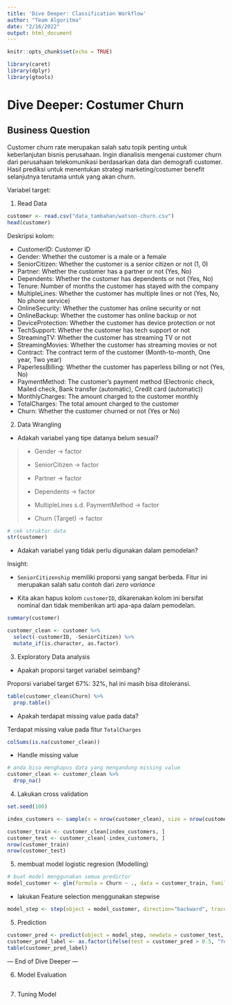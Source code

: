 ```yaml
---
title: 'Dive Deeper: Classification Workflow'
author: "Team Algoritma"
date: "2/16/2022"
output: html_document
---
```


```r
knitr::opts_chunk$set(echo = TRUE)
```

```r
library(caret)
library(dplyr)
library(gtools)
```

# Dive Deeper: Costumer Churn

## Business Question

Customer churn rate merupakan salah satu topik penting untuk keberlanjutan bisnis perusahaan. Ingin dianalisis mengenai customer churn dari perusahaan telekomunikasi berdasarkan data dan demografi customer. Hasil prediksi untuk menentukan strategi marketing/costumer benefit selanjutnya terutama untuk yang akan churn.

Variabel target:

1.  Read Data

```r
customer <- read.csv("data_tambahan/watson-churn.csv")
head(customer)
```

Deskripsi kolom:

-   CustomerID: Customer ID
-   Gender: Whether the customer is a male or a female
-   SeniorCitizen: Whether the customer is a senior citizen or not (1, 0)
-   Partner: Whether the customer has a partner or not (Yes, No)
-   Dependents: Whether the customer has dependents or not (Yes, No)
-   Tenure: Number of months the customer has stayed with the company
-   MultipleLines: Whether the customer has multiple lines or not (Yes, No, No phone service)
-   OnlineSecurity: Whether the customer has online security or not
-   OnlineBackup: Whether the customer has online backup or not
-   DeviceProtection: Whether the customer has device protection or not
-   TechSupport: Whether the customer has tech support or not
-   StreamingTV: Whether the customer has streaming TV or not
-   StreamingMovies: Whether the customer has streaming movies or not
-   Contract: The contract term of the customer (Month-to-month, One year, Two year)
-   PaperlessBilling: Whether the customer has paperless billing or not (Yes, No)
-   PaymentMethod: The customer's payment method (Electronic check, Mailed check, Bank transfer (automatic), Credit card (automatic))
-   MonthlyCharges: The amount charged to the customer monthly
-   TotalCharges: The total amount charged to the customer
-   Churn: Whether the customer churned or not (Yes or No)

2.  Data Wrangling

-   Adakah variabel yang tipe datanya belum sesuai?

> -   Gender -> factor
>
> -   SeniorCitizen -> factor
>
> -   Partner -> factor
>
> -   Dependents -> factor
>
> -   MultipleLines s.d. PaymentMethod -> factor
>
> -    Churn (Target) -> factor

```r
# cek struktur data 
str(customer)
```

-   Adakah variabel yang tidak perlu digunakan dalam pemodelan?

Insight:

-    `SeniorCitizenship` memiliki proporsi yang sangat berbeda. Fitur ini merupakan salah satu contoh dari *zero variance*

-   Kita akan hapus kolom `customerID`, dikarenakan kolom ini bersifat nominal dan tidak memberikan arti apa-apa dalam pemodelan.

```r
summary(customer)
```

```r
customer_clean <- customer %>% 
  select(-customerID, -SeniorCitizen) %>% 
  mutate_if(is.character, as.factor)

```

3.  Exploratory Data analysis

-   Apakah proporsi target variabel seimbang?

Proporsi variabel target 67%: 32%, hal ini masih bisa ditoleransi.

```r
table(customer_clean$Churn) %>% 
  prop.table()
```

-   Apakah terdapat missing value pada data?

Terdapat missing value pada fitur `TotalCharges`

```r
colSums(is.na(customer_clean))
```

-   Handle missing value

```r
# anda bisa menghapus data yang mengandung missing value
customer_clean <- customer_clean %>% 
  drop_na()
```

4.  Lakukan cross validation

```r
set.seed(100)

index_customers <- sample(x = nrow(customer_clean), size = nrow(customer_clean) * 0.8)

customer_train <- customer_clean[index_customers, ]
customer_test <- customer_clean[-index_customers, ]
nrow(customer_train)
nrow(customer_test)
```

5.  membuat model logistic regresion (Modelling)

```r
# buat model menggunakan semua predictor
model_customer <- glm(formula = Churn ~ ., data = customer_train, family = "binomial")
```

-   lakukan Feature selection menggunakan stepwise

```r
model_step <- step(object = model_customer, direction="backward", trace=0)
```

5.  Prediction

```r

customer_pred <- predict(object = model_step, newdata = customer_test, type = "response")
customer_pred_label <- as.factor(ifelse(test = customer_pred > 0.5, "Yes", "No"))
table(customer_pred_label)
```

--- End of Dive Deeper ---

6.  Model Evaluation

```r



```

7.  Tuning Model

```r


```
